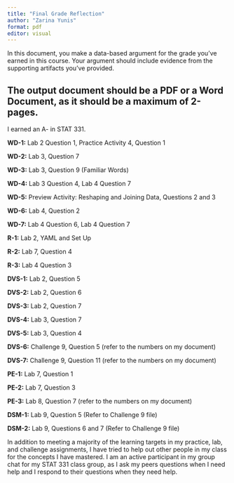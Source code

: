 ```yaml
---
title: "Final Grade Reflection"
author: "Zarina Yunis"
format: pdf
editor: visual
---
```


In this document, you make a data-based argument for the grade you've earned in this course. Your argument should include evidence from the supporting artifacts you've provided.

## The output document should be a PDF or a Word Document, as it should be a **maximum** of 2-pages.

I earned an A- in STAT 331.

**WD-1:** Lab 2 Question 1, Practice Activity 4, Question 1

**WD-2:** Lab 3, Question 7

**WD-3:** Lab 3, Question 9 (Familiar Words)

**WD-4:** Lab 3 Question 4, Lab 4 Question 7

**WD-5:** Preview Activity: Reshaping and Joining Data, Questions 2 and 3

**WD-6:** Lab 4, Question 2

**WD-7:** Lab 4 Question 6, Lab 4 Question 7

**R-1:** Lab 2, YAML and Set Up

**R-2:** Lab 7, Question 4

**R-3:** Lab 4 Question 3

**DVS-1:** Lab 2, Question 5

**DVS-2:** Lab 2, Question 6

**DVS-3:** Lab 2, Question 7

**DVS-4:** Lab 3, Question 7

**DVS-5:** Lab 3, Question 4

**DVS-6:** Challenge 9, Question 5 (refer to the numbers on my document)

**DVS-7:** Challenge 9, Question 11 (refer to the numbers on my document)

**PE-1:** Lab 7, Question 1

**PE-2:** Lab 7, Question 3

**PE-3:** Lab 8, Question 7 (refer to the numbers on my document)

**DSM-1:** Lab 9, Question 5 (Refer to Challenge 9 file)

**DSM-2:** Lab 9, Questions 6 and 7 (Refer to Challenge 9 file)

In addition to meeting a majority of the learning targets in my practice, lab, and challenge assignments, I have tried to help out other people in my class for the concepts I have mastered. I am an active participant in my group chat for my STAT 331 class group, as I ask my peers questions when I need help and I respond to their questions when they need help.
